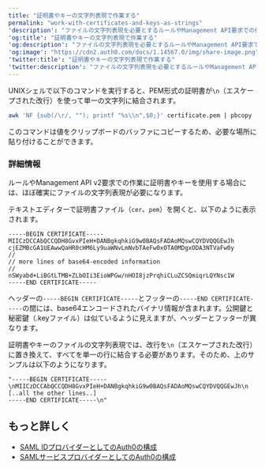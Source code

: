 ```yaml
---
title: "証明書やキーの文字列表現で作業する"
permalink: "work-with-certificates-and-keys-as-strings"
'description': "ファイルの文字列表現を必要とするルールやManagement API要求での作業方法について説明します。"
'og:title': "証明書やキーの文字列表現で作業する"
'og:description': "ファイルの文字列表現を必要とするルールやManagement API要求での作業方法について説明します。"
'og:image': "https://cdn2.auth0.com/docs/1.14567.0/img/share-image.png"
'twitter:title': "証明書やキーの文字列表現で作業する"
'twitter:description': "ファイルの文字列表現を必要とするルールやManagement API要求での作業方法について説明します。"
---
```


UNIXシェルで以下のコマンドを実行すると、PEM形式の証明書が`\n`（エスケープされた改行）を使って単一の文字列に結合されます。

```bash wrap lines
awk 'NF {sub(/\r/, ""); printf "%s\\n",$0;}' certificate.pem | pbcopy
```

このコマンドは値をクリップボードのバッファにコピーするため、必要な場所に貼り付けることができます。

### 詳細情報

ルールや<Tooltip data-tooltip-id="react-containers-DefinitionTooltip-0" href="/docs/ja-jp/glossary?term=management-api" tip="Management API: 顧客が管理タスクを実行できるようにするための製品。" cta="用語集の表示">Management API</Tooltip> v2要求での作業に証明書やキーを使用する場合には、ほぼ確実にファイルの文字列表現が必要になります。

テキストエディターで証明書ファイル（`cer`、`pem`）を開くと、以下のように表示されます。

```text lines
-----BEGIN CERTIFICATE-----
MIICzDCCAbQCCQDH8GvxPIeH+DANBgkqhkiG9w0BAQsFADAoMQswCQYDVQQGEwJh
cjEZMBcGA1UEAwwQaHR0cHM6Ly9uaWNvLmNvbTAeFw0xOTA0MDgxODA3NTVaFw0y
//
// more lines of base64-encoded information
//
nSWyabd+LiBGtLTMB+ZLbOIi3EioWPGw/nHOI8jzPrqhiCLuZCSQmiqrLQYNsc1W
-----END CERTIFICATE-----
```

ヘッダーの`-----BEGIN CERTIFICATE-----`とフッターの`-----END CERTIFICATE-----`の間には、base64エンコードされたバイナリ情報が含まれます。公開鍵と秘密鍵（.keyファイル）は似ているように見えますが、ヘッダーとフッターが異なります。

証明書やキーのファイルの文字列表現では、改行を`\n`（エスケープされた改行）に置き換えて、すべてを単一の行に結合する必要があります。そのため、上のサンプルは以下のようになります。

```text lines
"-----BEGIN CERTIFICATE-----
\nMIICzDCCAbQCCQDH8GvxPIeH+DANBgkqhkiG9w0BAQsFADAoMQswCQYDVQQGEwJh\n
[..all the other lines..]
-----END CERTIFICATE-----\n"
```

## もっと詳しく

* [SAML IDプロバイダーとしてのAuth0の構成](/docs/ja-jp/authenticate/single-sign-on/outbound-single-sign-on/configure-auth0-saml-identity-provider)
* [SAMLサービスプロバイダーとしてのAuth0の構成](/docs/ja-jp/authenticate/protocols/saml/saml-sso-integrations/configure-auth0-saml-service-provider)